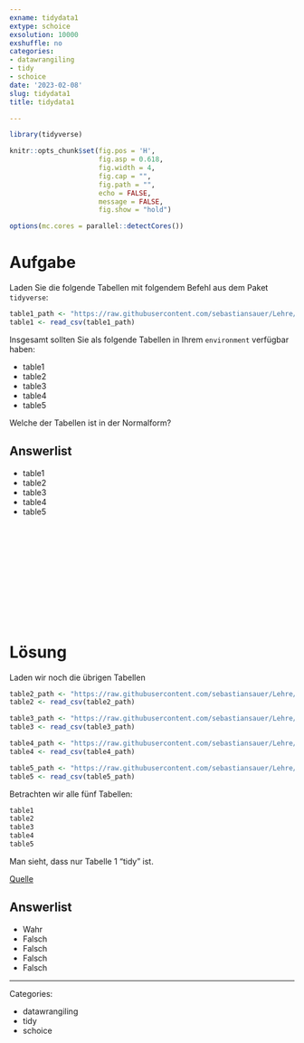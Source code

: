 ```yaml
---
exname: tidydata1
extype: schoice
exsolution: 10000
exshuffle: no
categories:
- datawrangiling
- tidy
- schoice
date: '2023-02-08'
slug: tidydata1
title: tidydata1

---
```





```r
library(tidyverse)
```


```r
knitr::opts_chunk$set(fig.pos = 'H',
                      fig.asp = 0.618,
                      fig.width = 4,
                      fig.cap = "", 
                      fig.path = "",
                      echo = FALSE,
                      message = FALSE,
                      fig.show = "hold")

options(mc.cores = parallel::detectCores())

```






# Aufgabe



Laden Sie die folgende Tabellen mit folgendem Befehl aus dem Paket `tidyverse`:



```r
table1_path <- "https://raw.githubusercontent.com/sebastiansauer/Lehre/main/data/tidy-table1.csv"
table1 <- read_csv(table1_path)
```



Insgesamt sollten Sie als folgende Tabellen in Ihrem `environment` verfügbar haben:

- table1
- table2
- table3
- table4
- table5

Welche der Tabellen ist in der Normalform? 





Answerlist
----------
* table1
* table2
* table3
* table4
* table5




</br>
</br>
</br>
</br>
</br>
</br>
</br>
</br>
</br>
</br>

# Lösung

Laden wir noch die übrigen Tabellen

```r
table2_path <- "https://raw.githubusercontent.com/sebastiansauer/Lehre/main/data/tidy-table2.csv"
table2 <- read_csv(table2_path)

table3_path <- "https://raw.githubusercontent.com/sebastiansauer/Lehre/main/data/tidy-table3.csv"
table3 <- read_csv(table3_path)

table4_path <- "https://raw.githubusercontent.com/sebastiansauer/Lehre/main/data/tidy-table4.csv"
table4 <- read_csv(table4_path)

table5_path <- "https://raw.githubusercontent.com/sebastiansauer/Lehre/main/data/tidy-table5.csv"
table5 <- read_csv(table5_path)
```


Betrachten wir alle fünf Tabellen:

```r
table1
table2
table3
table4
table5
```


Man sieht, dass nur Tabelle 1 "tidy" ist.

[Quelle](http://garrettgman.github.io/tidying/)




Answerlist
----------


* Wahr
* Falsch
* Falsch
* Falsch
* Falsch





---

Categories: 

- datawrangiling
- tidy
- schoice

